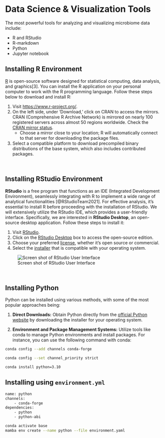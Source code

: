 # Data Science & Visualization Tools
The most powerful tools for analyzing and visualizing microbiome data include:

- R and RStudio
- R-markdown
- Python
- Jupyter notebook


<!-- # Basic Software -->
## Installing R Environment 

<!-- <a href=""><img src="images/rlogoblue.png" alt="R Software" width="10" style="padding: 0 15px; float: left;"/></a> -->

[R](https://www.r-project.org/) is open-source software designed for statistical computing, data analysis, and graphics[3]. You can install the R application on your personal computer to work with the R programming language. Follow these steps below to download and install R:

1. Visit [https://www.r-project.org/](https://www.r-project.org/).
2. On the left side, under 'Download,' click on CRAN to access the mirrors. CRAN (Comprehensive R Archive Network) is mirrored on nearly 100 registered servers across almost 50 regions worldwide. Check the [CRAN mirror status](https://cloud.r-project.org/).
   - Choose a mirror close to your location; R will automatically connect to that server for downloading the package files.
3. Select a compatible platform to download precompiled binary distributions of the base system, which also includes contributed packages.

<br>

## Installing RStudio Environment

<!-- <a href=""><img src="images/rstudio.png" alt="RStudio" width="10" style="padding: 0 15px; float: left;"/></a> -->

**RStudio** is a free program that functions as an IDE (Integrated Development Environment), seamlessly integrating with R to implement a wide range of analytical functionalities [@RStudioTeam2021]. For effective analysis, it's essential to install R before proceeding with the installation of RStudio. We will extensively utilize the RStudio IDE, which provides a user-friendly interface. Specifically, we are interested in **RStudio Desktop**, an open-source desktop application. Follow these steps to install it:

1. Visit [RStudio](https://rstudio.com/products/rstudio/).
2. Click on the [RStudio Desktop](https://rstudio.com/products/rstudio/#rstudio-desktop) box to access the open-source edition.
3. Choose your preferred [license](https://rstudio.com/products/rstudio/download/), whether it's open source or commercial.
4. Select the [installer](https://rstudio.com/products/rstudio/download/#download) that is compatible with your operating system.
<br>


![Screen shot of RStudio User Interface](images/RStudioIDE.png)


<br>

## Installing Python
Python can be installed using various methods, with some of the most popular approaches being:

1. **Direct Downloads:** Obtain Python directly from the [official Python website](https://www.python.org/downloads/) by downloading the installer for your operating system.

2. **Environment and Package Management Systems:** Utilize tools like conda to manage Python environments and install packages. For instance, you can use the following command with conda:


```bash
conda config --add channels conda-forge

conda config --set channel_priority strict

conda install python=3.10
```

## Installing using `environment.yml`

```bash
name: python
channels:
    - conda-forge
dependencies:
    - python
    - python-abi
```

```bash
conda activate base
mamba env create --name python --file environment.yaml
```
